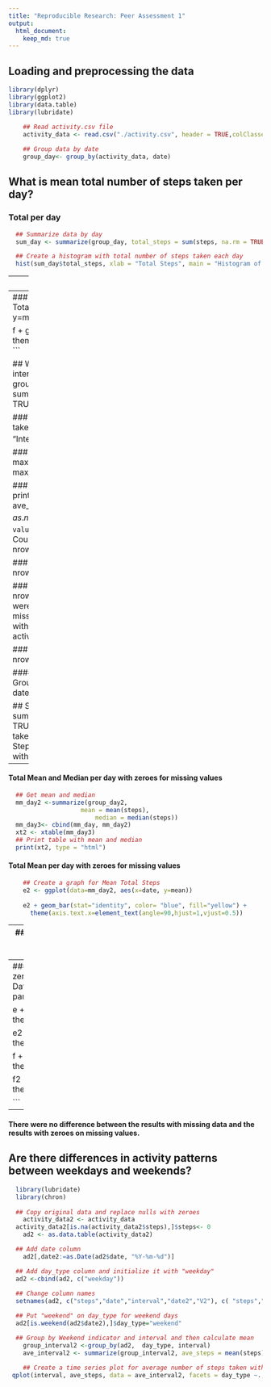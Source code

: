 ```yaml
---
title: "Reproducible Research: Peer Assessment 1"
output: 
  html_document:
    keep_md: true  
---  
```

## Loading and preprocessing the data   
```r
library(dplyr)
library(ggplot2)
library(data.table)
library(lubridate)
	
	## Read activity.csv file
	activity_data <- read.csv("./activity.csv", header = TRUE,colClasses = c("numeric", "character", "numeric"))

	## Group data by date
	group_day<- group_by(activity_data, date)  
```
## What is mean total number of steps taken per day?  
### Total per day   
``` r
  ## Summarize data by day
  sum_day <- summarize(group_day, total_steps = sum(steps, na.rm = TRUE))

  ## Create a histogram with total number of steps taken each day
  hist(sum_day$total_steps, xlab = "Total Steps", main = "Histogram of Total Steps Taken Each Day") 
```  
---  
### Total Mean and Median per day
``` r
  library(xtable)
  ## Get mean and median
  mm_day <-summarize(group_day, 
    				mean = mean(steps, na.rm=TRUE),
						median = median(steps, na.rm=TRUE)) 
  xt <- xtable(mm_day)
  ## Print table with mean and median
  print(xt, type = "html")
```
### Total Mean per day   
```r

	## Create a graph for Mean Total Steps
	e <- ggplot(data=mm_day, aes(x=date, y=mean))
	
	e + geom_bar(stat="identity", color= "blue", fill="yellow") + 
	  theme(axis.text.x=element_text(angle=90,hjust=1,vjust=0.5)) 
```  
---  
### Total Median per day  
```r
## Create a graph for Median Total Steps
  f <- ggplot(data=mm_day, aes(x=date, y=median))
	
	f + geom_bar(stat="identity", color= "blue", fill="yellow") + 
	  theme(axis.text.x=element_text(angle=90,hjust=1,vjust=0.5)) 
```

## What is the average daily activity pattern?
### Average by interval  
```r
## Group data by interval
  group_interval <-group_by(activity_data, interval)
	ave_interval <- summarize(group_interval, ave_steps = mean(steps, na.rm = TRUE))
	
	### Create a time series plot for average number of steps taken
	plot(ave_interval$interval, ave_interval$ave_steps, xlab = "Interval", ylab = "Average Steps Taken", type = "l")
```  

### Get Interval with Maximum Average of steps  
```r
  ### Get maximum average
  max_interval <- summarize(ave_interval, max_interval = max(ave_steps, na.rm = TRUE))
	
	### Get the interval with the maximum average and print it
  print("Interval with highest aveerage maximum of steps")
  ave_interval[ave_interval$ave_steps == as.numeric(max_interval),]$interval  
```  
## Imputing missing values   
### Count number of rows with missing values   
```r
  ### Count rows with date == NA
  nrow(activity_data[is.na(activity_data$date),])
	
	### Count rows with interval == NA
	nrow(activity_data[is.na(activity_data$interval),])
	
	### Count rows with steps == NA
	nrow(activity_data[is.na(activity_data$steps),])  
```  
### There were missing values in steps for 2304 rows.  
### Fill in missing values with zeroes   
```r
  ### Replace missing values with zeroes
  activity_data2 <- activity_data
  activity_data2[is.na(activity_data2$steps),]$steps<- 0

  ### Count rows with steps == NA
  nrow(activity_data2[is.na(activity_data2$steps),])   
```  

#### Total per day with zeroes for missing values   
``` r
  ## Group data by date
  group_day2<- group_by(activity_data2, date) 

  ## Summarize data by day
  sum_day2 <- summarize(group_day2, total_steps = sum(steps, na.rm = TRUE))
  ## Create a histogram with total number of steps taken each day
  hist(sum_day2$total_steps, xlab = "Total Steps", main = "Histogram of Total Steps Taken Each Day with Zeroes on NAs") 
```  
---  
#### Total Mean and Median per day  with zeroes for missing values
``` r
  ## Get mean and median
  mm_day2 <-summarize(group_day2, 
    				mean = mean(steps),
						median = median(steps)) 
  mm_day3<- cbind(mm_day, mm_day2)
  xt2 <- xtable(mm_day3)
  ## Print table with mean and median
  print(xt2, type = "html")
```
#### Total Mean per day with zeroes for missing values  
```r

	## Create a graph for Mean Total Steps
	e2 <- ggplot(data=mm_day2, aes(x=date, y=mean))
	
	e2 + geom_bar(stat="identity", color= "blue", fill="yellow") + 
	  theme(axis.text.x=element_text(angle=90,hjust=1,vjust=0.5)) 
```  
---  
#### Total Median per day with zeroes for missing values  
```r
## Create a graph for Median Total Steps
  f2 <- ggplot(data=mm_day2, aes(x=date, y=median))
	
	f2 + geom_bar(stat="identity", color= "blue", fill="yellow") + 
	  theme(axis.text.x=element_text(angle=90,hjust=1,vjust=0.5)) 
```  
---
#### Comparison between missing values and filled in with zero values  
#####   Data with NAs has blue and yellow  
#####   Data with NAs replaced with zero has yellow and green  
```r
  par(mfrow = c(2, 2))
  
  e + geom_bar(stat="identity", color= "blue", fill="yellow") + 
    theme(axis.text.x=element_text(angle=90,hjust=1,vjust=0.5)) 
  
  e2 + geom_bar(stat="identity", color= "pink", fill="green") + 
    theme(axis.text.x=element_text(angle=90,hjust=1,vjust=0.5)) 

  f + geom_bar(stat="identity", color= "blue", fill="green") + 
    theme(axis.text.x=element_text(angle=90,hjust=1,vjust=0.5)) 
  
  f2 + geom_bar(stat="identity", color= "pink", fill="green") + 
    theme(axis.text.x=element_text(angle=90,hjust=1,vjust=0.5)) 
  
```  
---  
#### There were no difference between the results with missing data and the results with zeroes on missing values.  
## Are there differences in activity patterns between weekdays and weekends?
```r
  library(lubridate)
  library(chron)
	
  ## Copy original data and replace nulls with zeroes
	activity_data2 <- activity_data
  activity_data2[is.na(activity_data2$steps),]$steps<- 0
	ad2 <- as.data.table(activity_data2)

  ## Add date column
	ad2[,date2:=as.Date(ad2$date, "%Y-%m-%d")]

  ## Add day_type column and initialize it with "weekday"
  ad2 <-cbind(ad2, c("weekday"))
  
  ## Change column names
  setnames(ad2, c("steps","date","interval","date2","V2"), c( "steps","date","interval","date2","day_type"))

  ## Put "weekend" on day_type for weekend days
  ad2[is.weekend(ad2$date2),]$day_type="weekend"

  ## Group by Weekend indicator and interval and then calculate mean	
	group_interval2 <-group_by(ad2,  day_type, interval)
	ave_interval2 <- summarize(group_interval2, ave_steps = mean(steps))
	
	## Create a time series plot for average number of steps taken with day_type
 qplot(interval, ave_steps, data = ave_interval2, facets = day_type ~., xlab = "Interval", ylab = "Aveage Steps", geom = (c("point", "line")))

```